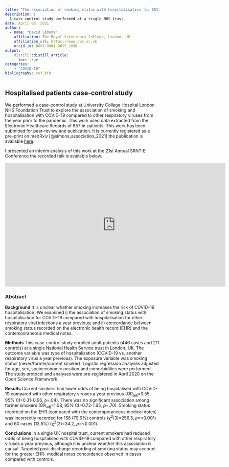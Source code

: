 ```yaml
---
title: "The association of smoking status with hospitalisation for COVID-19 compared with other respiratory viruses a year previous"
description: |
  A case control study performed at a single NHS trust
date: April 06, 2021
author:
  - name: "David Simons"
    affiliation: The Royal Veterinary College, London, UK
    affiliation_url: https://www.rvc.ac.uk
    orcid_id: 0000-0001-9655-1656
output:
    distill::distill_article:
      toc: true
categories:
    - "COVID-19"
bibliography: ref.bib
---
```


##    Hospitalised patients case-control study

We performed a case-control study at University College Hospital London NHS Foundation Trust to explore the association of smoking and hospitalisation with COVID-19 compared to other respiratory viruses from the year prior to the pandemic. This work used data extracted from the Electronic Healthcare Records of 657 in-patients. This work has been submitted for peer-review and publication. It is currently registered as a pre-print on medRxiv [@simons_association_2021] the publication is available [here](https://www.medrxiv.org/content/10.1101/2020.11.26.20238469v2).

I presented an interim analysis of this work at the 21st Annual SRNT-E Conference the recorded talk is available below.

<iframe width="720" height="405" src="https://www.youtube.com/embed/jflbfUAybo8" title="SRNTe presentation - The association of former and current smoking with hospitalisation for COVID-19" frameborder="0" allow="accelerometer; autoplay; clipboard-write; encrypted-media; gyroscope; picture-in-picture" allowfullscreen></iframe>

###   Abstract

**Background** It is unclear whether smoking increases the risk of COVID-19 hospitalisation. We examined i) the association of smoking status with hospitalisation for COVID-19 compared with hospitalisation for other respiratory viral infections a year previous; and ii) concordance between smoking status recorded on the electronic health record (EHR) and the contemporaneous medical notes.

**Methods** This case-control study enrolled adult patients (446 cases and 211 controls) at a single National Health Service trust in London, UK. The outcome variable was type of hospitalisation (COVID-19 vs. another respiratory virus a year previous). The exposure variable was smoking status (never/former/current smoker). Logistic regression analyses adjusted for age, sex, socioeconomic position and comorbidities were performed. The study protocol and analyses were pre-registered in April 2020 on the Open Science Framework.

**Results** Current smokers had lower odds of being hospitalised with COVID-19 compared with other respiratory viruses a year previous (OR~adj~=0.55, 95% CI=0.31-0.96, *p*=.04). There was no significant association among former smokers (OR~adj~=1.08, 95% CI=0.72-1.65, *p*=.70). Smoking status recorded on the EHR (compared with the contemporaneous medical notes) was incorrectly recorded for 168 (79.6%) controls (χ^2^(3)=256.5, *p*=<0.001) and 60 cases (13.5%) (χ^2^(3)=34.2, *p*=<0.001).

**Conclusions** In a single UK hospital trust, current smokers had reduced odds of being hospitalised with COVID-19 compared with other respiratory viruses a year previous, although it is unclear whether this association is causal. Targeted post-discharge recording of smoking status may account for the greater EHR- medical notes concordance observed in cases compared with controls.